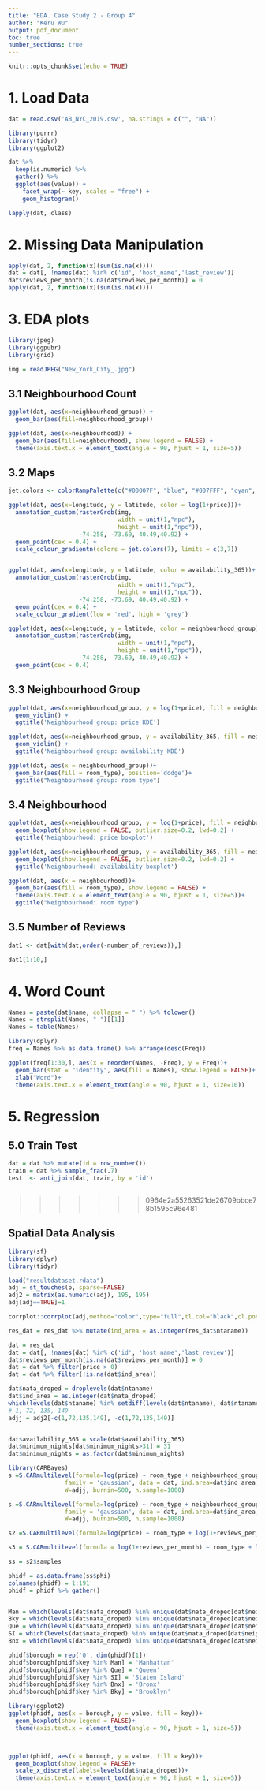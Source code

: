 ```yaml
---
title: "EDA. Case Study 2 - Group 4"
author: "Keru Wu"
output: pdf_document
toc: true
number_sections: true
---
```


```r
knitr::opts_chunk$set(echo = TRUE)
```

# 1. Load Data

```r
dat = read.csv('AB_NYC_2019.csv', na.strings = c("", "NA"))

library(purrr)
library(tidyr)
library(ggplot2)

dat %>%
  keep(is.numeric) %>% 
  gather() %>% 
  ggplot(aes(value)) +
    facet_wrap(~ key, scales = "free") +
    geom_histogram()

```


```r
lapply(dat, class)

```

# 2. Missing Data Manipulation

```r
apply(dat, 2, function(x)(sum(is.na(x))))
dat = dat[, !names(dat) %in% c('id', 'host_name','last_review')]
dat$reviews_per_month[is.na(dat$reviews_per_month)] = 0
apply(dat, 2, function(x)(sum(is.na(x))))
```

# 3. EDA plots

```r

library(jpeg)
library(ggpubr)
library(grid)

img = readJPEG("New_York_City_.jpg")
```


## 3.1 Neighbourhood Count

```r
ggplot(dat, aes(x=neighbourhood_group)) +
  geom_bar(aes(fill=neighbourhood_group))

ggplot(dat, aes(x=neighbourhood)) +
  geom_bar(aes(fill=neighbourhood), show.legend = FALSE) +
  theme(axis.text.x = element_text(angle = 90, hjust = 1, size=5))
```

## 3.2 Maps
```r

jet.colors <- colorRampPalette(c("#00007F", "blue", "#007FFF", "cyan", "#7FFF7F", "yellow", "#FF7F00", "red", "#7F0000"))

ggplot(dat, aes(x=longitude, y = latitude, color = log(1+price)))+
  annotation_custom(rasterGrob(img, 
                               width = unit(1,"npc"), 
                               height = unit(1,"npc")), 
                    -74.258, -73.69, 40.49,40.92) + 
  geom_point(cex = 0.4) +
  scale_colour_gradientn(colors = jet.colors(7), limits = c(3,7)) 


ggplot(dat, aes(x=longitude, y = latitude, color = availability_365))+
  annotation_custom(rasterGrob(img, 
                               width = unit(1,"npc"), 
                               height = unit(1,"npc")), 
                    -74.258, -73.69, 40.49,40.92) + 
  geom_point(cex = 0.4) +
  scale_colour_gradient(low = 'red', high = 'grey') 
```


```r
ggplot(dat, aes(x=longitude, y = latitude, color = neighbourhood_group))+
  annotation_custom(rasterGrob(img, 
                               width = unit(1,"npc"), 
                               height = unit(1,"npc")), 
                    -74.258, -73.69, 40.49,40.92) + 
  geom_point(cex = 0.4) 

```

## 3.3 Neighbourhood Group

```r
ggplot(dat, aes(x=neighbourhood_group, y = log(1+price), fill = neighbourhood_group))+
  geom_violin() + 
  ggtitle('Neighbourhood group: price KDE')

ggplot(dat, aes(x=neighbourhood_group, y = availability_365, fill = neighbourhood_group))+
  geom_violin() + 
  ggtitle('Neighbourhood group: availability KDE')

```


```r
ggplot(dat, aes(x = neighbourhood_group))+
  geom_bar(aes(fill = room_type), position='dodge')+
  ggtitle("Neighbourhood group: room type")

```


## 3.4 Neighbourhood


```r
ggplot(dat, aes(x=neighbourhood_group, y = log(1+price), fill = neighbourhood))+
  geom_boxplot(show.legend = FALSE, outlier.size=0.2, lwd=0.2) + 
  ggtitle('Neighbourhood: price boxplot')

ggplot(dat, aes(x=neighbourhood_group, y = availability_365, fill = neighbourhood))+
  geom_boxplot(show.legend = FALSE, outlier.size=0.2, lwd=0.2) + 
  ggtitle('Neighbourhood: availability boxplot')

```


```r
ggplot(dat, aes(x = neighbourhood))+
  geom_bar(aes(fill = room_type), show.legend = FALSE) +
  theme(axis.text.x = element_text(angle = 90, hjust = 1, size=5))+
  ggtitle("Neighbourhood: room type")

```


## 3.5 Number of Reviews
```r
dat1 <- dat[with(dat,order(-number_of_reviews)),]

dat1[1:10,]


```


# 4. Word Count
```r
Names = paste(dat$name, collapse = " ") %>% tolower()
Names = strsplit(Names, " ")[[1]]
Names = table(Names)

library(dplyr)
freq = Names %>% as.data.frame() %>% arrange(desc(Freq))

ggplot(freq[1:30,], aes(x = reorder(Names, -Freq), y = Freq))+
  geom_bar(stat = "identity", aes(fill = Names), show.legend = FALSE)+ 
  xlab("Word")+
  theme(axis.text.x = element_text(angle = 90, hjust = 1, size=10))

```

# 5. Regression

## 5.0 Train Test

```r
dat = dat %>% mutate(id = row_number())
train = dat %>% sample_frac(.7)
test  <- anti_join(dat, train, by = 'id') 
```


```r

```

















 
>>>>>>> 0964e2a55263521de26709bbce78b1595c96e481







## Spatial Data Analysis

```r

library(sf)
library(dplyr)
library(tidyr)

load("resultdataset.rdata")
adj = st_touches(p, sparse=FALSE)
adj2 = matrix(as.numeric(adj), 195, 195)
adj[adj==TRUE]=1

corrplot::corrplot(adj,method="color",type="full",tl.col="black",cl.pos = "n")

res_dat = res_dat %>% mutate(ind_area = as.integer(res_dat$ntaname))

dat = res_dat
dat = dat[, !names(dat) %in% c('id', 'host_name','last_review')]
dat$reviews_per_month[is.na(dat$reviews_per_month)] = 0
dat = dat %>% filter(price > 0)
dat = dat %>% filter(!is.na(dat$ind_area))

dat$nata_droped = droplevels(dat$ntaname)
dat$ind_area = as.integer(dat$nata_droped)
which(levels(dat$ntaname) %in% setdiff(levels(dat$ntaname), dat$ntaname))
# 1, 72, 135, 149
adjj = adj2[-c(1,72,135,149), -c(1,72,135,149)]


dat$availability_365 = scale(dat$availability_365)
dat$minimum_nights[dat$minimum_nights>31] = 31
dat$minimum_nights = as.factor(dat$minimum_nights)

library(CARBayes)
s =S.CARmultilevel(formula=log(price) ~ room_type + neighbourhood_group + log(1+reviews_per_month) + availability_365 + minimum_nights,
                family = 'gaussian', data = dat, ind.area=dat$ind_area,
                W=adjj, burnin=500, n.sample=1000)

s =S.CARmultilevel(formula=log(price) ~ room_type + neighbourhood_group + log(1+reviews_per_month) + availability_365,
                family = 'gaussian', data = dat, ind.area=dat$ind_area,
                W=adjj, burnin=500, n.sample=1000)

s2 =S.CARmultilevel(formula=log(price) ~ room_type + log(1+reviews_per_month) + availability_365,family = 'gaussian', data = dat, ind.area=dat$ind_area,W=adjj, burnin=200, n.sample=500)

s3 = S.CARmultilevel(formula = log(1+reviews_per_month) ~ room_type + log(price) + availability_365,family = 'gaussian', data = dat, ind.area=dat$ind_area,W=adjj, burnin=200, n.sample=500)

ss = s2$samples

phidf = as.data.frame(ss$phi)
colnames(phidf) = 1:191
phidf = phidf %>% gather()


Man = which(levels(dat$nata_droped) %in% unique(dat$nata_droped[dat$neighbourhood_group=="Manhattan"]))
Bky = which(levels(dat$nata_droped) %in% unique(dat$nata_droped[dat$neighbourhood_group=="Brooklyn"]))
Que = which(levels(dat$nata_droped) %in% unique(dat$nata_droped[dat$neighbourhood_group=="Queens"]))
SI = which(levels(dat$nata_droped) %in% unique(dat$nata_droped[dat$neighbourhood_group=="Staten Island"]))
Bnx = which(levels(dat$nata_droped) %in% unique(dat$nata_droped[dat$neighbourhood_group=="Bronx"]))

phidf$borough = rep('0', dim(phidf)[1])
phidf$borough[phidf$key %in% Man] = 'Manhattan'
phidf$borough[phidf$key %in% Que] = 'Queen'
phidf$borough[phidf$key %in% SI] = 'Staten Island'
phidf$borough[phidf$key %in% Bnx] = 'Bronx'
phidf$borough[phidf$key %in% Bky] = 'Brooklyn'

library(ggplot2)
ggplot(phidf, aes(x = borough, y = value, fill = key))+
  geom_boxplot(show.legend = FALSE)+
  theme(axis.text.x = element_text(angle = 90, hjust = 1, size=5))



ggplot(phidf, aes(x = borough, y = value, fill = key))+
  geom_boxplot(show.legend = FALSE)+
  scale_x_discrete(labels=levels(dat$nata_droped))+
  theme(axis.text.x = element_text(angle = 90, hjust = 1, size=5))



```









